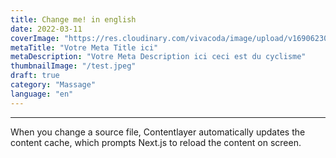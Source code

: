 ```yaml
---
title: Change me! in english
date: 2022-03-11
coverImage: "https://res.cloudinary.com/vivacoda/image/upload/v1690623033/ElevaSeo/idea-removebg.webp"
metaTitle: "Votre Meta Title ici"
metaDescription: "Votre Meta Description ici ceci est du cyclisme"
thumbnailImage: "/test.jpeg"
draft: true
category: "Massage"
language: "en"
---
```


---

When you change a source file, Contentlayer automatically updates the content cache, which prompts Next.js to reload the content on screen.
